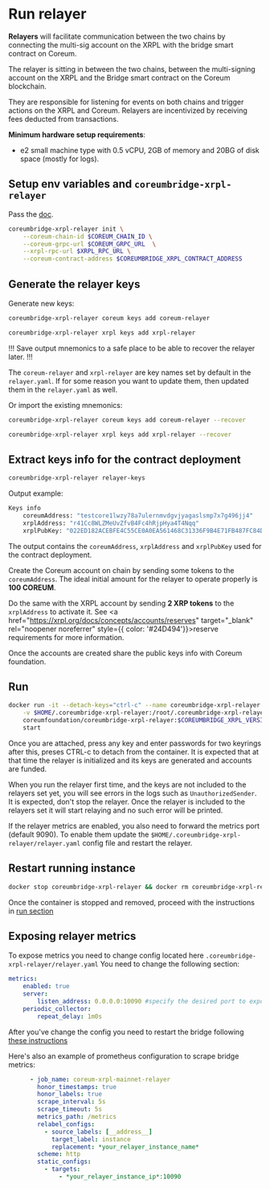 # Run relayer

**Relayers** will facilitate communication between the two chains by connecting the multi-sig
account on the XRPL with the bridge smart contract on Coreum.

The relayer is sitting in between the two chains, between the multi-signing account on the XRPL and
the Bridge smart contract on the Coreum blockchain.

They are responsible for listening for events on both chains and trigger actions on the XRPL and
Coreum. Relayers are incentivized by receiving fees deducted from transactions.

**Minimum hardware setup requirements**:

-   e2 small machine type with 0.5 vCPU, 2GB of memory and 20BG of disk space (mostly for logs).

## Setup env variables and `coreumbridge-xrpl-relayer`

Pass the [doc](/docs/xrpl-bridge/install-relayer).

```bash
coreumbridge-xrpl-relayer init \
    --coreum-chain-id $COREUM_CHAIN_ID \
    --coreum-grpc-url $COREUM_GRPC_URL  \
    --xrpl-rpc-url $XRPL_RPC_URL \
    --coreum-contract-address $COREUMBRIDGE_XRPL_CONTRACT_ADDRESS
```

## Generate the relayer keys

Generate new keys:

```bash
coreumbridge-xrpl-relayer coreum keys add coreum-relayer

coreumbridge-xrpl-relayer xrpl keys add xrpl-relayer
```

!!! Save output mnemonics to a safe place to be able to recover the relayer later. !!!

The `coreum-relayer` and `xrpl-relayer` are key names set by default in the `relayer.yaml`. If for
some reason you want to update them, then updated them in the `relayer.yaml` as well.

Or import the existing mnemonics:

```bash
coreumbridge-xrpl-relayer coreum keys add coreum-relayer --recover

coreumbridge-xrpl-relayer xrpl keys add xrpl-relayer --recover
```

## Extract keys info for the contract deployment

```bash
coreumbridge-xrpl-relayer relayer-keys
```

Output example:

```bash
Keys info
    coreumAddress: "testcore1lwzy78a7ulernmvdgvjyagaslsmp7x7g496jj4"
    xrplAddress: "r41Cc8WLZMeUvZfvB4Fc4hRjpHya4T4Nqq"
    xrplPubKey: "022ED182ACEBFE4C55CE0A0EA561468C31336F9B4E71FB487FC84D94A2826F1C10"
```

The output contains the `coreumAddress`, `xrplAddress` and `xrplPubKey` used for the contract
deployment.

Create the Coreum account on chain by sending some tokens to the `coreumAddress`. The ideal initial
amount for the relayer to operate properly is **100 COREUM**.

Do the same with the XRPL account by sending **2 XRP tokens** to the `xrplAddress` to activate it.
See <a href="https://xrpl.org/docs/concepts/accounts/reserves" target="_blank" rel="noopener noreferrer" style={{ color: '#24D494'}}>reserve requirements</a> for more information.


Once the accounts are created share the public keys info with Coreum foundation.

## Run

```bash
docker run -it --detach-keys="ctrl-c" --name coreumbridge-xrpl-relayer \
    -v $HOME/.coreumbridge-xrpl-relayer:/root/.coreumbridge-xrpl-relayer \
    coreumfoundation/coreumbridge-xrpl-relayer:$COREUMBRIDGE_XRPL_VERSION \
    start
```

Once you are attached, press any key and enter passwords for two keyrings after this, preses CTRL-c
to detach from the container. It is expected that at that time the relayer is initialized and its
keys are generated and accounts are funded.

When you run the relayer first time, and the keys are not included to the relayers set yet, you will
see errors in the logs such as `UnauthorizedSender`. It is expected, don't stop the relayer. Once
the relayer is included to the relayers set it will start relaying and no such error will be
printed.

If the relayer metrics are enabled, you also need to forward the metrics port (default 9090). To
enable them update the `$HOME/.coreumbridge-xrpl-relayer/relayer.yaml` config file and restart the
relayer.

## Restart running instance

```bash
docker stop coreumbridge-xrpl-relayer && docker rm coreumbridge-xrpl-relayer
```

Once the container is stopped and removed, proceed with the instructions in [run section](#run)

## Exposing relayer metrics

To expose metrics you need to change config located here `.coreumbridge-xrpl-relayer/relayer.yaml`
You need to change the following section:

```yaml
metrics:
    enabled: true
    server:
        listen_address: 0.0.0.0:10090 #specify the desired port to expose metrics
    periodic_collector:
        repeat_delay: 1m0s
```

After you've change the config you need to restart the bridge following [these instructions](#restart-running-instance)

Here's also an example of prometheus configuration to scrape bridge metrics:

```yaml
      - job_name: coreum-xrpl-mainnet-relayer
        honor_timestamps: true
        honor_labels: true
        scrape_interval: 5s
        scrape_timeout: 5s
        metrics_path: /metrics
        relabel_configs:
          - source_labels: [__address__]
            target_label: instance
            replacement: *your_relayer_instance_name*
        scheme: http
        static_configs:
          - targets:
              - *your_relayer_instance_ip*:10090
```
